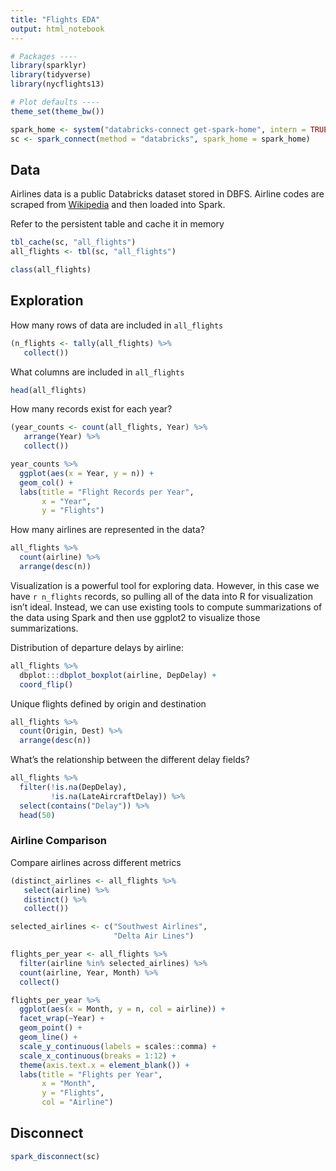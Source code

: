 ```yaml
---
title: "Flights EDA"
output: html_notebook
---
```


```r
# Packages ----
library(sparklyr)
library(tidyverse)
library(nycflights13)

# Plot defaults ----
theme_set(theme_bw())
```

```r
spark_home <- system("databricks-connect get-spark-home", intern = TRUE)
sc <- spark_connect(method = "databricks", spark_home = spark_home)
```

## Data
Airlines data is a public Databricks dataset stored in DBFS. Airline codes are scraped from
[Wikipedia](https://en.wikipedia.org/wiki/List_of_airline_codes) and then loaded
into Spark.

Refer to the persistent table and cache it in memory
```r
tbl_cache(sc, "all_flights")
all_flights <- tbl(sc, "all_flights")
```

```r
class(all_flights)
```

## Exploration
How many rows of data are included in `all_flights`
```r
(n_flights <- tally(all_flights) %>% 
   collect())
```

What columns are included in `all_flights`
```r
head(all_flights)
```

How many records exist for each year?
```r
(year_counts <- count(all_flights, Year) %>% 
   arrange(Year) %>% 
   collect())
```

```r
year_counts %>% 
  ggplot(aes(x = Year, y = n)) +
  geom_col() +
  labs(title = "Flight Records per Year",
       x = "Year",
       y = "Flights")
```

How many airlines are represented in the data?
```r
all_flights %>% 
  count(airline) %>% 
  arrange(desc(n))
```

Visualization is a powerful tool for exploring data. However, in this case we
have `r n_flights` records, so pulling all of the data into R for visualization
isn't ideal. Instead, we can use existing tools to compute summarizations of the
data using Spark and then use ggplot2 to visualize those summarizations.

Distribution of departure delays by airline:
```r
all_flights %>% 
  dbplot:::dbplot_boxplot(airline, DepDelay) +
  coord_flip()
```


Unique flights defined by origin and destination
```r
all_flights %>% 
  count(Origin, Dest) %>% 
  arrange(desc(n))
```

What's the relationship between the different delay fields?
```r
all_flights %>% 
  filter(!is.na(DepDelay),
         !is.na(LateAircraftDelay)) %>% 
  select(contains("Delay")) %>% 
  head(50)
```

### Airline Comparison
Compare airlines across different metrics
```r
(distinct_airlines <- all_flights %>% 
   select(airline) %>% 
   distinct() %>% 
   collect())
```


```r
selected_airlines <- c("Southwest Airlines",
                       "Delta Air Lines")
```

```r
flights_per_year <- all_flights %>% 
  filter(airline %in% selected_airlines) %>% 
  count(airline, Year, Month) %>% 
  collect()
```

```r
flights_per_year %>% 
  ggplot(aes(x = Month, y = n, col = airline)) +
  facet_wrap(~Year) +
  geom_point() +
  geom_line() +
  scale_y_continuous(labels = scales::comma) +
  scale_x_continuous(breaks = 1:12) +
  theme(axis.text.x = element_blank()) +
  labs(title = "Flights per Year",
       x = "Month",
       y = "Flights",
       col = "Airline")
```

## Disconnect
```r
spark_disconnect(sc)
```
